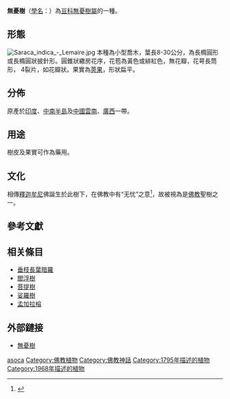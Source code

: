 {{Speciesbox
| image = 
| image_caption =
| genus = Saraca
| species = asoca
| authority = ([[Roxb.|Roxb.]]) [[Wilde|Wilde]], 1968
| synonyms={{collapsible list|{{taxon list
 |*''Jonesia asoca''| [[Roxb.|Roxb.]], 1795
 |*''Jonesia confusa''| [[Hassk.|Hassk.]], 1855
 |*''Saraca confusa''| ([[Hassk.|Hassk.]]) [[Backer|Backer]], 1908
 }}}}
}}
'''無憂樹'''（[[學名|學名]]：''{{lang|la|Saraca asoca}}''）為[[豆科|豆科]][[無憂樹屬|無憂樹屬]]的一種。{{r|powo}}

==形態==
[[File:Saraca_indica_-_Lemaire.jpg|thumb]]
本種為小型喬木，葉長8-30公分，為長橢圓形或長橢圓狀披針形。圓錐狀繖房花序，花苞為黃色或緋紅色，無花瓣，花萼長筒形， 4裂片，如花瓣狀。果實為[[莢果|莢果]]，形狀扁平。{{r|powo}}

==分佈==
原產於[[印度|印度]]、[[中南半島|中南半島]]及[[中國|中國]][[雲南|雲南]]、[[廣西|廣西]]一帶。{{r|powo}}

==用途==
樹皮及果實可作為藥用。{{r|powo}}

==文化==
相傳[[釋迦牟尼|釋迦牟尼]]佛誕生於此樹下，在佛教中有“无忧”之意<ref>{{cite journal |last1=Wang |first1=Xinyang |last2=Jin |first2=Cheng |last3=Huang |first3=Li |last4=Zhou |first4=Lihua |last5=Zheng |first5=Mingming |last6=Qian |first6=Shenhua |last7=Yang |first7=Yongchuan |title=Plant diversity and species replacement in Chinese Buddhist temples |journal=Biodiversity Science |date=2020-06-20 |volume=28 |issue=6 |pages=668 |doi=10.17520/biods.2019392}}</ref>，故被視為是[[佛教|佛教]]聖樹之一。

==參考文獻==
{{reflist|refs=
<ref name="powo">{{cite web |title=''Saraca asoca'' (Roxb.) J.J.de Wilde |url=http://www.plantsoftheworldonline.org/taxon/urn:lsid:ipni.org:names:517883-1 |website=''Plants of the World Online'' |publisher=Kew Science |accessdate=2020-03-27 |archive-date=2020-10-01 |archive-url=https://web.archive.org/web/20201001045019/http://www.plantsoftheworldonline.org/taxon/urn:lsid:ipni.org:names:517883-1 |dead-url=no }}</ref>
}}

==相关條目==
*[[垂枝長葉暗羅|垂枝長葉暗羅]]
*[[閻浮樹|閻浮樹]]
*[[菩提樹|菩提樹]]
*[[娑羅樹|娑羅樹]]
*[[孟加拉榕|孟加拉榕]]

== 外部鏈接 ==
{{commons category|Saraca asoca}}
* [https://web.archive.org/web/20081029071327/http://www.hktree.com/tree/Saraca%20indica.htm 無憂樹]

{{Taxonbar|from=Q757356}}

{{DEFAULTSORT:Saraca asoca}}
[[Category:无忧花属|asoca]]
[[Category:佛教植物|Category:佛教植物]]
[[Category:佛教神話|Category:佛教神話]]
[[Category:1795年描述的植物|Category:1795年描述的植物]]
[[Category:1968年描述的植物|Category:1968年描述的植物]]


{{豆科小作品}}